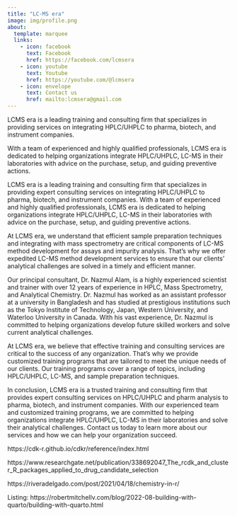 ```yaml
---
title: "LC-MS era"
image: img/profile.png
about:
  template: marquee
  links:
    - icon: facebook
      text: Facebook
      href: https://facebook.com/lcmsera
    - icon: youtube
      text: Youtube
      href: https://youtube.com/@lcmsera
    - icon: envelope
      text: Contact us
      href: mailto:lcmsera@gmail.com
---
```


::: {#about-block}
:::

LCMS era is a leading training and consulting firm that specializes in providing services on integrating HPLC/UHPLC to pharma, biotech, and instrument companies.

With a team of experienced and highly qualified professionals, LCMS era is dedicated to helping organizations integrate HPLC/UHPLC, LC-MS in their laboratories with advice on the purchase, setup, and guiding preventive actions.

LCMS era is a leading training and consulting firm that specializes in providing expert consulting services on integrating HPLC/UHPLC to pharma, biotech, and instrument companies. With a team of experienced and highly qualified professionals, LCMS era is dedicated to helping organizations integrate HPLC/UHPLC, LC-MS in their laboratories with advice on the purchase, setup, and guiding preventive actions.

At LCMS era, we understand that efficient sample preparation techniques and integrating with mass spectrometry are critical components of LC-MS method development for assays and impurity analysis. That's why we offer expedited LC-MS method development services to ensure that our clients' analytical challenges are solved in a timely and efficient manner.

Our principal consultant, Dr. Nazmul Alam, is a highly experienced scientist and trainer with over 12 years of experience in HPLC, Mass Spectrometry, and Analytical Chemistry. Dr. Nazmul has worked as an assistant professor at a university in Bangladesh and has studied at prestigious institutions such as the Tokyo Institute of Technology, Japan, Western University, and Waterloo University in Canada. With his vast experience, Dr. Nazmul is committed to helping organizations develop future skilled workers and solve current analytical challenges.

At LCMS era, we believe that effective training and consulting services are critical to the success of any organization. That's why we provide customized training programs that are tailored to meet the unique needs of our clients. Our training programs cover a range of topics, including HPLC/UHPLC, LC-MS, and sample preparation techniques.

In conclusion, LCMS era is a trusted training and consulting firm that provides expert consulting services on HPLC/UHPLC and pharm analysis to pharma, biotech, and instrument companies. With our experienced team and customized training programs, we are committed to helping organizations integrate HPLC/UHPLC, LC-MS in their laboratories and solve their analytical challenges. Contact us today to learn more about our services and how we can help your organization succeed.

https://cdk-r.github.io/cdkr/reference/index.html

https://www.researchgate.net/publication/338692047_The_rcdk_and_cluster_R_packages_applied_to_drug_candidate_selection

https://riveradelgado.com/post/2021/04/18/chemistry-in-r/

Listing:
https://robertmitchellv.com/blog/2022-08-building-with-quarto/building-with-quarto.html


